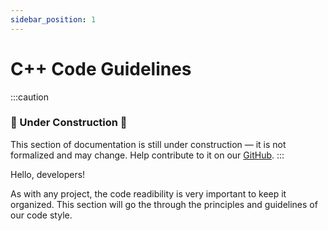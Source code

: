 ```yaml
---
sidebar_position: 1
---
```

# C++ Code Guidelines

:::caution

### 🚧 Under Construction 🚧

This section of documentation is still under construction — it is not formalized and may change.
Help contribute to it on our [GitHub](https://github.com/Avdan-OS/docsite/docs/meta/contributing/documentation.md).
:::

Hello, developers!

As with any project, the code readibility is very important to keep it organized. This section will go the through the principles and guidelines of our code style.
